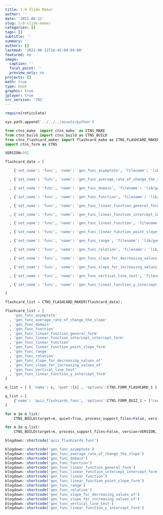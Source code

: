 ```yaml
---
title: 1.0 Slide Maker
author: ''
date: '2021-06-12'
slug: 1-0-slide-maker
categories: []
tags: []
subtitle: ''
summary: ''
authors: []
lastmod: '2021-06-12T16:45:04-04:00'
featured: no
image:
  caption: ''
  focal_point: ''
  preview_only: no
projects: []
math: true
type: book
graphic: true
jplayer: true
src_version: '392'
---
```

```r
require(reticulate)
```

```python
sys.path.append('../../../assets/python')

from ctns_make  import ctns_make  as CTNS_MAKE
from ctns_build import ctns_build as CTNS_BUILD
from ctns_flashcard_maker import flashcard_make as CTNS_FLASHCARD_MAKER
import ctns_form as CTNS

VERSION=392
```

```python
flashcard_data = [

    {'set_name': 'func', 'name': 'gen_func_asymptote', 'filename': 'lib/gen_FN_AsymptoteS', 'orig_filename': 'lib/FN_AsymptoteS', 'front': 'Asymptote', 'frontstyle': '', 'back': 'An Asymptote is a line which a graph gets arbitrarily close to, but never touches, as the independent or dependent variable gets very large.', 'backstyle': 'width:80%;font-size:90%;', 'frontspeak': 'Ass-em-tote', 'backspeak': 'An Ass-em-tote is a line which a graph gets arbitrarily close to, but never touches, as the independent or dependent variable gets very large.'}

  , {'set_name': 'func', 'name': 'gen_func_average_rate_of_change_the_slope', 'filename': 'lib/gen_FN_AverageRateOfChangeS', 'orig_filename': 'lib/FN_AverageRateOfChangeS', 'front': 'Average Rate of Change<br/>(The Slope)', 'frontstyle': '', 'back': 'The Average Rate of Change of a function $$f$$ between two points $$(a, f(a))$$ and $$(b, f(b))$$ is the slope of the line that connects these two points.  $| m = \\frac{\\Delta y}{\\Delta x} = \\frac{f(b) - f(a)}{b-a} |$', 'backstyle': 'width:80%;font-size:90%;', 'frontspeak': '', 'backspeak': 'The Average Rate of Change of a function eff between two points (a comma eff of a) and (b comma eff of b) is the slope of the line that  connects these two points.'}

  , {'set_name': 'func', 'name': 'gen_func_domain', 'filename': 'lib/gen_FN_DomainS', 'orig_filename': 'lib/FN_DomainS', 'front': 'Domain', 'frontstyle': '', 'back': 'The Domain of a function is the set of all  values of the independent variable.', 'backstyle': 'width:80%;font-size:90%;', 'frontspeak': '', 'backspeak': ''}

  , {'set_name': 'func', 'name': 'gen_func_function', 'filename': 'lib/gen_FN_FunctionS', 'orig_filename': 'lib/FN_FunctionS', 'front': 'Function', 'frontstyle': '', 'back': 'A Function is a mapping $$A \\rightarrow B$$ that assigns to each element of a set $$A$$, called the Domain, exactly one element of a set $$B$$, called the Range.', 'backstyle': 'width:80%;font-size:90%;', 'frontspeak': '', 'backspeak': 'A Function is a mapping from set ... A ... to set ... B ... that assigns to each element of a set ... A ..., called the Domain, exactly one element of a set ... B ..., called the Range.'}

  , {'set_name': 'func', 'name': 'gen_func_linear_function_general_form', 'filename': 'lib/gen_FN_GeneralFormS', 'orig_filename': 'lib/FN_GeneralFormS', 'front': 'Linear Function<br/>General Form', 'frontstyle': '', 'back': 'The General Form of a Linear Function is given by  $|Ax+By=C|$  where $$A$$, $$B$$, and $$C$$ are constants.', 'backstyle': 'width:80%;font-size:90%;', 'frontspeak': '', 'backspeak': 'The General Form of a Linear Function is given by the expression A times x plus B times y equals C, where A, B, and C are constants.'}

  , {'set_name': 'func', 'name': 'gen_func_linear_function_intercept_intercept_form', 'filename': 'lib/gen_FN_InterceptInterceptFormS', 'orig_filename': 'lib/FN_InterceptInterceptFormS', 'front': 'Linear Function<br/>Intercept-Intercept Form', 'frontstyle': '', 'back': 'Given the $$x$$-intercept $$(a,0)$$ and the $$y$$-intercept $$(0,b)$$,  the Intercept-Intercept Form is given by  $|\\frac xa + \\frac yb = 1, |$  where $$a$$ and $$b$$ are constants.', 'backstyle': 'width:80%;font-size:90%;', 'frontspeak': '', 'backspeak': 'Given the  x intercept ( a comma 0) and the y  intercept (0 comma b), the Intercept-Intercept Form is given by the expression  the fraction of x over a plus the fraction of y over b equal to 1,  where a and b are constants.'}

  , {'set_name': 'func', 'name': 'gen_func_linear_function', 'filename': 'lib/gen_FN_LinearFunctionS', 'orig_filename': 'lib/FN_LinearFunctionS', 'front': 'Linear Function', 'frontstyle': '', 'back': 'A Linear Function is a function that can be  written in the form, $|y=mx+b,|$ where $$m$$ and $$b$$ are constants, $$m \\ne 0$$.', 'backstyle': 'width:80%;font-size:90%;', 'frontspeak': '', 'backspeak': 'A Linear Function is a function that can be  written in the form, y equals em times x plus b, where em and bee are constants, with em not equal to zero.'}

  , {'set_name': 'func', 'name': 'gen_func_linear_function_point_slope_form', 'filename': 'lib/gen_FN_PointSlopeFormS', 'orig_filename': 'lib/FN_PointSlopeFormS', 'front': 'Linear Function<br/>Point-Slope Form', 'frontstyle': '', 'back': 'For a given point $$(x_1,y_1)$$ and slope $$m$$, the Point-Slope Form is given by $|y-y_1 = m(x - x_1).|$', 'backstyle': 'width:80%;font-size:90%;', 'frontspeak': '', 'backspeak': 'For a given point x sub 1 , y sub 1 and the slope m, the Point-Slope Form is given by the expression y minus y sub one = m times the quantity of x minus x sub 1.'}

  , {'set_name': 'func', 'name': 'gen_func_range', 'filename': 'lib/gen_FN_RangeS', 'orig_filename': 'lib/FN_RangeS', 'front': 'Range', 'frontstyle': '', 'back': 'The Range of a function is the set of all  values of the dependent variable corresponding to all values of the independent variable in the Domain.', 'backstyle': 'width:80%;font-size:90%;', 'frontspeak': '', 'backspeak': ''}

  , {'set_name': 'func', 'name': 'gen_func_relation', 'filename': 'lib/gen_FN_RelationS', 'orig_filename': 'lib/FN_RelationS', 'front': 'Relation', 'frontstyle': '', 'back': 'A Relation is a set of ordered pairs.', 'backstyle': 'width:80%;font-size:90%;', 'frontspeak': '', 'backspeak': ''}

  , {'set_name': 'func', 'name': 'gen_func_slope_for_decreasing_values_of', 'filename': 'lib/gen_FN_SlopeForDecreasingValuesS', 'orig_filename': 'lib/FN_SlopeForDecreasingValuesS', 'front': 'Slope $$m = \\frac{ \\Delta y }{ \\Delta x }$$ <br/> For Decreasing Values of $$y$$', 'frontstyle': '', 'back': 'The slope $$m$$ is Negative for increasing values of $$x$$ but decreasing values of $$y$$,  $|m = \\frac{ \\Delta y }{ \\Delta x} \\lt 0|$', 'backstyle': 'width:80%;font-size:90%;', 'frontspeak': '', 'backspeak': 'The slope m is Negative for increasing values of x and decreasing values of y.'}

  , {'set_name': 'func', 'name': 'gen_func_slope_for_increasing_values_of', 'filename': 'lib/gen_FN_SlopeForIncreasingValuesS', 'orig_filename': 'lib/FN_SlopeForIncreasingValuesS', 'front': 'Slope $$m = \\frac{ \\Delta y }{ \\Delta x }$$ <br/> For increasing Values of $$y$$', 'frontstyle': '', 'back': 'The slope $$m$$ is Positive for increasing values of $$x$$ and increasing values of $$y$$,  $|m = \\frac{ \\Delta y }{ \\Delta x} \\gt 0|$', 'backstyle': 'width:80%;font-size:90%;', 'frontspeak': '', 'backspeak': 'The slope m is Positive for increasing values of x and increasing values of y.'}

  , {'set_name': 'func', 'name': 'gen_func_vertical_line_test', 'filename': 'lib/gen_FN_VerticalLineTestS', 'orig_filename': 'lib/FN_VerticalLineTestS', 'front': 'Vertical Line Test', 'frontstyle': '', 'back': 'A graph -- the set of points $$(x,y)$$ -- in the $$x$$-$$y$$ plane defines $$y$$ as a function of $$x$$ if and only if no vertical line intersects the graph in more than one point.', 'backstyle': 'width:80%;font-size:90%;', 'frontspeak': '', 'backspeak': 'A graph -- the set of points x comma y -- in the x-y-plane defines y as a function of x if and only if no vertical line intersects the graph in more than one point.'}

  , {'set_name': 'func', 'name': 'gen_func_linear_function_y_intercept_form', 'filename': 'lib/gen_FN_YInterceptFormS', 'orig_filename': 'lib/FN_YInterceptFormS', 'front': 'Linear Function<br/>Y-Intercept Form', 'frontstyle': '', 'back': 'For the $$y$$-intercept $$(0,b)$$ and slope $$m$$, the Y-Intercept Form is given by $|y = mx + b.|$', 'backstyle': 'width:80%;font-size:90%;', 'frontspeak': '', 'backspeak': 'For the y-intercept (0 comma b) and the slope m, the Y-Intercept Form is given by the expression  y equals m times x + b'}

]

flashcard_list = CTNS_FLASHCARD_MAKER(flashcard_data);
```

```python
flashcard_list = [
    'gen_func_asymptote'
  , 'gen_func_average_rate_of_change_the_slope'
  , 'gen_func_domain'
  , 'gen_func_function'
  , 'gen_func_linear_function_general_form'
  , 'gen_func_linear_function_intercept_intercept_form'
  , 'gen_func_linear_function'
  , 'gen_func_linear_function_point_slope_form'
  , 'gen_func_range'
  , 'gen_func_relation'
  , 'gen_func_slope_for_decreasing_values_of'
  , 'gen_func_slope_for_increasing_values_of'
  , 'gen_func_vertical_line_test'
  , 'gen_func_linear_function_y_intercept_form'
]

m_list = [ { 'name': s, 'qset':[s] , 'options':CTNS.FORM_FLASHCARD_1 } for s in flashcard_list ]

q_list = [
    {'name': 'quiz_flashcards_func', 'options':CTNS.FORM_QUIZ_1 + ["count=14"], 'qset': flashcard_list}
]
```

```python
for m in m_list:
    CTNS_BUILD(target=m, quiet=True, process_support_files=False, version=VERSION, write_image=False, encrypt=False)
```

```python
for m in q_list:
    CTNS_BUILD(target=m, process_support_files=False, version=VERSION, write_image=False, encrypt=False)
```

```r
blogdown::shortcode('quiz_flashcards_func')
```

```r
blogdown::shortcode('gen_func_asymptote')
blogdown::shortcode('gen_func_average_rate_of_change_the_slope')
blogdown::shortcode('gen_func_domain')
blogdown::shortcode('gen_func_function')
blogdown::shortcode('gen_func_linear_function_general_form')
blogdown::shortcode('gen_func_linear_function_intercept_intercept_form')
blogdown::shortcode('gen_func_linear_function')
blogdown::shortcode('gen_func_linear_function_point_slope_form')
blogdown::shortcode('gen_func_range')
blogdown::shortcode('gen_func_relation')
blogdown::shortcode('gen_func_slope_for_decreasing_values_of')
blogdown::shortcode('gen_func_slope_for_increasing_values_of')
blogdown::shortcode('gen_func_vertical_line_test')
blogdown::shortcode('gen_func_linear_function_y_intercept_form')
```

